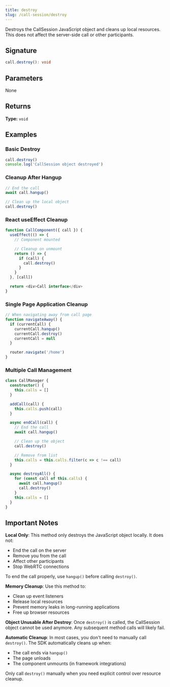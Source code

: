 ```yaml
---
title: destroy
slug: /call-session/destroy
---
```


Destroys the CallSession JavaScript object and cleans up local resources. This does not affect the server-side call or other participants.

## Signature

```typescript
call.destroy(): void
```

## Parameters

None

## Returns

**Type:** `void`

## Examples

### Basic Destroy

```typescript
call.destroy()
console.log('CallSession object destroyed')
```

### Cleanup After Hangup

```typescript
// End the call
await call.hangup()

// Clean up the local object
call.destroy()
```

### React useEffect Cleanup

```typescript
function CallComponent({ call }) {
  useEffect(() => {
    // Component mounted

    // Cleanup on unmount
    return () => {
      if (call) {
        call.destroy()
      }
    }
  }, [call])

  return <div>Call interface</div>
}
```

### Single Page Application Cleanup

```typescript
// When navigating away from call page
function navigateAway() {
  if (currentCall) {
    currentCall.hangup()
    currentCall.destroy()
    currentCall = null
  }

  router.navigate('/home')
}
```

### Multiple Call Management

```typescript
class CallManager {
  constructor() {
    this.calls = []
  }

  addCall(call) {
    this.calls.push(call)
  }

  async endCall(call) {
    // End the call
    await call.hangup()

    // Clean up the object
    call.destroy()

    // Remove from list
    this.calls = this.calls.filter(c => c !== call)
  }

  async destroyAll() {
    for (const call of this.calls) {
      await call.hangup()
      call.destroy()
    }
    this.calls = []
  }
}
```

## Important Notes

**Local Only**: This method only destroys the JavaScript object locally. It does not:
- End the call on the server
- Remove you from the call
- Affect other participants
- Stop WebRTC connections

To end the call properly, use `hangup()` before calling `destroy()`.

**Memory Cleanup**: Use this method to:
- Clean up event listeners
- Release local resources
- Prevent memory leaks in long-running applications
- Free up browser resources

**Object Unusable After Destroy**: Once `destroy()` is called, the CallSession object cannot be used anymore. Any subsequent method calls will likely fail.

**Automatic Cleanup**: In most cases, you don't need to manually call `destroy()`. The SDK automatically cleans up when:
- The call ends via `hangup()`
- The page unloads
- The component unmounts (in framework integrations)

Only call `destroy()` manually when you need explicit control over resource cleanup.
